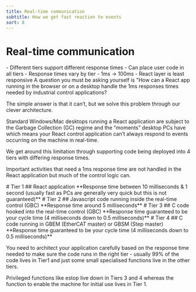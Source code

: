 ```yaml
---
title: Real-time communication
subtitle: How we get fast reaction to events
sort: 8
---
```



# Real-time communication
<Tldr>
    - Different tiers support different response times
    - Can place user code in all tiers
    - Response times vary by tier - 1ms -> 100ms
    - React layer is least responsive
</Tldr>
A question you must be asking yourself is "How can a React app running in the browser or on a desktop handle the 1ms responses times needed by industrial control applications?

The simple answer is that it can’t, but we solve this problem through our clever architecture.

Standard Windows/Mac desktops running a React application are subject to the Garbage Collection (GC) regime and the “moments” desktop PCs have which means your React control application can’t always respond to events occurring on the machine in real-time.

We get around this limitation through supporting code being deployed into 4 tiers with differing response times.

Important activities that need a 1ms response time are not handled in the React application but much of the control logic can.


<div style={{width: "70%"}}>
    <Row>
        <Col span="20" style={{background: '#b37feb', padding: '10px 10px'}}>
            # Tier 1
            ## React application
            **Response time between 10 milliseconds & 1 second (usually fast as PCs are generally very quick but this is
            not guaranteed)**
        </Col>
    </Row>
    <Row>
        <Col span="20" style={{background: '#d3adf7', padding: '10px 10px'}}>
            # Tier 2
            ## Javascript code running inside the real-time control (GBC)
            **Response time around 5 milliseconds**
        </Col>
    </Row>
    <Row>
        <Col span="20" style={{background: '#efdbff', padding: '10px 10px'}}>
            # Tier 3
            ## C code hooked into the real-time control (GBC)
            **Response time guaranteed to be your cycle time (4 milliseconds down to 0.5 milliseconds)**
        </Col>
    </Row>
    <Row>
        <Col span="20" style={{background: '#f9f0ff', padding: '10px 10px'}}>
            # Tier 4
            ## C code running in GBEM (EtherCAT master) or GBSM (Step master)
            **Response time guaranteed to be your cycle time (4 milliseconds down to 0.5 milliseconds)**
        </Col>
    </Row>
</div>

You need to architect your application carefully based on the response time needed to make sure the code runs in the right tier - usually 99% of the code lives in Tier1 and just some small specialised functions live in the other tiers.

Privileged functions like estop live down in Tiers 3 and 4 whereas the function to enable the machine for initial use lives in Tier 1.
